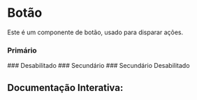 

<Meta of={Story} />

# Botão

Este é um componente de botão, usado para disparar ações.

### Primário
<Canvas of={Story.Primary} />
### Desabilitado
<Canvas of={Story.Disabled} />
### Secundário
<Canvas of={Story.Secondary} />
### Secundário Desabilitado
<Canvas of={Story.SecondaryDisabled} />

## Documentação Interativa:
<Primary />
<Controls />


